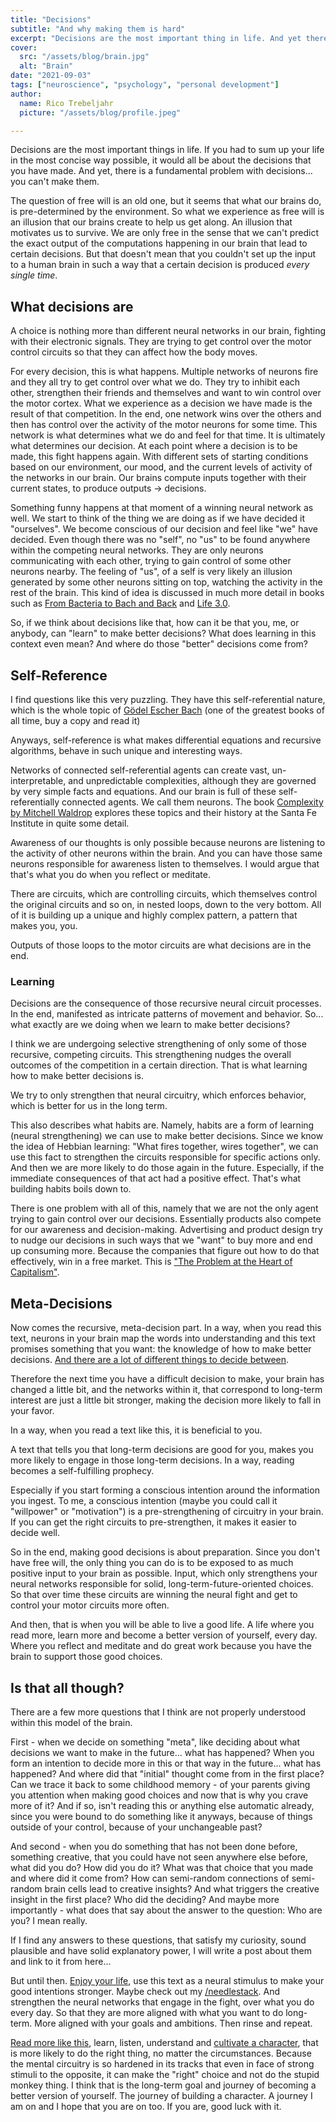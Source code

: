 ```yaml
---
title: "Decisions"
subtitle: "And why making them is hard"
excerpt: "Decisions are the most important thing in life. And yet there is a fundamental problem with decisions... You don't make them."
cover: 
  src: "/assets/blog/brain.jpg"
  alt: "Brain"
date: "2021-09-03"
tags: ["neuroscience", "psychology", "personal development"]
author:
  name: Rico Trebeljahr
  picture: "/assets/blog/profile.jpeg"

---
```


Decisions are the most important things in life. If you had to sum up your life in the most concise way possible, it would all be about the decisions that you have made. And yet, there is a fundamental problem with decisions... you can't make them.

The question of free will is an old one, but it seems that what our brains do, is pre-determined by the environment. So what we experience as free will is an illusion that our brains create to help us get along. An illusion that motivates us to survive. We are only free in the sense that we can't predict the exact output of the computations happening in our brain that lead to certain decisions. But that doesn't mean that you couldn't set up the input to a human brain in such a way that a certain decision is produced *every single time*.  

## What decisions are

A choice is nothing more than different neural networks in our brain, fighting with their electronic signals. They are trying to get control over the motor control circuits so that they can affect how the body moves.

For every decision, this is what happens. Multiple networks of neurons fire and they all try to get control over what we do. They try to inhibit each other, strengthen their friends and themselves and want to win control over the motor cortex. What we experience as a decision we have made is the result of that competition. In the end, one network wins over the others and then has control over the activity of the motor neurons for some time. This network is what determines what we do and feel for that time. It is ultimately what determines our decision. At each point where a decision is to be made, this fight happens again. With different sets of starting conditions based on our environment, our mood, and the current levels of activity of the networks in our brain. Our brains compute inputs together with their current states, to produce outputs -> decisions. 

Something funny happens at that moment of a winning neural network as well. We start to think of the thing we are doing as if we have decided it "ourselves". We become conscious of our decision and feel like "we" have decided. Even though there was no "self", no "us" to be found anywhere within the competing neural networks. They are only neurons communicating with each other, trying to gain control of some other neurons nearby. The feeling of "us", of a self is very likely an illusion generated by some other neurons sitting on top, watching the activity in the rest of the brain. This kind of idea is discussed in much more detail in books such as [From Bacteria to Bach and Back](/booknotes/from-bacteria-to-bach-and-back) and [Life 3.0](/booknotes/life-3-0).

So, if we think about decisions like that, how can it be that you, me, or anybody, can "learn" to make better decisions? What does learning in this context even mean? And where do those "better" decisions come from?

## Self-Reference

I find questions like this very puzzling. They have this self-referential nature, which is the whole topic of [Gödel Escher Bach](/booknotes/goedel-escher-bach) (one of the greatest books of all time, buy a copy and read it)

Anyways, self-reference is what makes differential equations and recursive algorithms, behave in such unique and interesting ways. 

Networks of connected self-referential agents can create vast, un-interpretable, and unpredictable complexities, although they are governed by very simple facts and equations. And our brain is full of these self-referentially connected agents. We call them neurons. The book [Complexity by Mitchell Waldrop](/booknotes/complexity) explores these topics and their history at the Santa Fe Institute in quite some detail. 

Awareness of our thoughts is only possible because neurons are listening to the activity of other neurons within the brain. And you can have those same neurons responsible for awareness listen to themselves. I would argue that that's what you do when you reflect or meditate.

There are circuits, which are controlling circuits, which themselves control the original circuits and so on, in nested loops, down to the very bottom. All of it is building up a unique and highly complex pattern, a pattern that makes you, you.

Outputs of those loops to the motor circuits are what decisions are in the end. 

### Learning

Decisions are the consequence of those recursive neural circuit processes. In the end, manifested as intricate patterns of movement and behavior. So... what exactly are we doing when we learn to make better decisions?

I think we are undergoing selective strengthening of only some of those recursive, competing circuits. This strengthening nudges the overall outcomes of the competition in a certain direction. That is what learning how to make better decisions is. 

We try to only strengthen that neural circuitry, which enforces behavior, which is better for us in the long term. 

This also describes what habits are. Namely, habits are a form of learning (neural strengthening) we can use to make better decisions. Since we know the idea of Hebbian learning: "What fires together, wires together", we can use this fact to strengthen the circuits responsible for specific actions only. And then we are more likely to do those again in the future. Especially, if the immediate consequences of that act had a positive effect. That's what building habits boils down to. 

There is one problem with all of this, namely that we are not the only agent trying to gain control over our decisions. Essentially products also compete for our awareness and decision-making. Advertising and product design try to nudge our decisions in such ways that we "want" to buy more and end up consuming more. Because the companies that figure out how to do that effectively, win in a free market. This is ["The Problem at the Heart of Capitalism"](/posts/the-problem-at-the-heart-of-capitalism).

## Meta-Decisions

Now comes the recursive, meta-decision part. In a way, when you read this text, neurons in your brain map the words into understanding and this text promises something that you want: the knowledge of how to make better decisions. [And there are a lot of different things to decide between](/posts/things-to-do).

Therefore the next time you have a difficult decision to make, your brain has changed a little bit, and the networks within it, that correspond to long-term interest are just a little bit stronger, making the decision more likely to fall in your favor.

In a way, when you read a text like this, it is beneficial to you. 

A text that tells you that long-term decisions are good for you, makes you more likely to engage in those long-term decisions. In a way, reading becomes a self-fulfilling prophecy.

Especially if you start forming a conscious intention around the information you ingest. To me, a conscious intention (maybe you could call it "willpower" or "motivation") is a pre-strengthening of circuitry in your brain. If you can get the right circuits to pre-strengthen, it makes it easier to decide well.

So in the end, making good decisions is about preparation. Since you don't have free will, the only thing you can do is to be exposed to as much positive input to your brain as possible. Input, which only strengthens your neural networks responsible for solid, long-term-future-oriented choices. So that over time these circuits are winning the neural fight and get to control your motor circuits more often.

And then, that is when you will be able to live a good life. A life where you read more, learn more and become a better version of yourself, every day. Where you reflect and meditate and do great work because you have the brain to support those good choices.

## Is that all though?

There are a few more questions that I think are not properly understood within this model of the brain. 

First - when we decide on something "meta", like deciding about what decisions we want to make in the future... what has happened? When you form an intention to decide more in this or that way in the future... what has happened? And where did that "initial" thought come from in the first place? Can we trace it back to some childhood memory - of your parents giving you attention when making good choices and now that is why you crave more of it? And if so, isn't reading this or anything else automatic already, since you were bound to do something like it anyways, because of things outside of your control, because of your unchangeable past?

And second - when you do something that has not been done before, something creative, that you could have not seen anywhere else before, what did you do? How did you do it? What was that choice that you made and where did it come from? How can semi-random connections of semi-random brain cells lead to creative insights? And what triggers the creative insight in the first place? Who did the deciding? And maybe more importantly - what does that say about the answer to the question: Who are you? I mean really.

If I find any answers to these questions, that satisfy my curiosity, sound plausible and have solid explanatory power, I will write a post about them and link to it from here...

But until then. [Enjoy your life](/posts/on-the-beauty-of-living), use this text as a neural stimulus to make your good intentions stronger. Maybe check out my [/needlestack](/needlestack). And strengthen the neural networks that engage in the fight, over what you do every day. So that they are more aligned with what you want to do long-term. More aligned with your goals and ambitions. Then rinse and repeat. 

[Read more like this](/booknotes), learn, listen, understand and [cultivate a character](/booknotes/enough), that is more likely to do the right thing, no matter the circumstances. Because the mental circuitry is so hardened in its tracks that even in face of strong stimuli to the opposite, it can make the "right" choice and not do the stupid monkey thing. I think that is the long-term goal and journey of becoming a better version of yourself. The journey of building a character. A journey I am on and I hope that you are on too. If you are, good luck with it.

